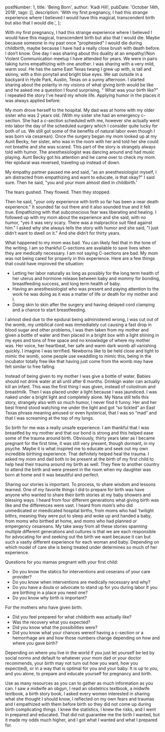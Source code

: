 

  postNumber: 1,
  title: 'Being Born',
  author: 'Kadi Hill',
  pubDate: 'October 14th, 2018',
  tags: [],
  description:
    'With my first pregnancy, I had this strange experience where I believed I would have this magical, transcendent birth but also that I would die.',
};

With my first pregnancy, I had this strange experience where I believed I would have this magical, transcendent birth but also that I would die. Maybe because someone in my past once "prophesied" I would die during childbirth, maybe because I have had a really close brush with death before. I don’t know. One day I was sharing about this duality at an empathy//Non Violent Communication meetup I have attended for years. We were in pairs taking turns empathizing with one another. I was sharing with a very mild, warm soul. He has the same East Texas twang I grew up with, is tall and skinny, with a thin ponytail and bright blue eyes. We sat outside in a backyard in Hyde Park, Austin, Texas on a sunny afternoon. I started sharing about the polarity in my visions of what giving birth would be like and he asked me a question I found surprising, " What was your birth like?" I repeated the story I've heard my whole life. Applying humor in the places it was always applied before:

My mom drove herself to the hospital. My dad was at home with my older sister who was 2 years old. (With my sister she had an emergency c-section. She had a c-section scheduled with me, however she actually went into labor the day of the scheduled surgery which I consider quite lucky for both of us. We still got some of the benefits of natural labor even though I was born via cesarean). Once the surgery began my mom looked up at my Aunt Becky, her sister, who was in the room with her and told her she could not breathe and she was scared. This part of the story is strangely always told with humor. The anesthesiologist was dancing around and had music playing. Aunt Becky got his attention and he came over to check my mom. Her epidural was reversed, traveling up instead of down.

My empathy partner paused me and said, "as an anesthesiologist myself, I am distracted from empathizing and want to educate, is that okay?" I said sure. Then he said, "you and your mom almost died in childbirth.'

The tears gushed. They flowed. Then they stopped.

Then he said, "your only experience with birth so far has been a near death experience." It sounded far out there and it also sounded true and it felt true. Empathizing with that subconscious fear was liberating and healing. I followed up with my mom about the experience and she said, with no humor, "yes it was very scary. There was a malpractice suit filed against him." I asked why she always tells the story with humor and she said, "I just didn’t want to dwell on it." And she didn’t for thirty years.

What happened to my mom was bad. You can likely feel that in the tone of the writing. I am so thankful C-sections are available to save lives when they are medically necessary. I am not saying C-sections are bad. My mom was not being cared for properly in this experience. Here are a few things that could have improved the situation:

- Letting her labor naturally as long as possibly for the long term health of her uterus and hormone release between baby and mommy for bonding, breastfeeding success, and long term health of baby.
- Having an anesthesiologist who was present and paying attention to the work he was doing as it was a matter of life or death for my mother and I.
- Doing skin to skin after the surgery and having delayed cord clamping and a chance to start breastfeeding.

I almost died due to the epidural being administered wrong, I was cut out of the womb, my umbilical cord was immediately cut causing a fast drop in blood sugar and other problems, I was then taken from my mother and given a bottle of water and then placed in a bright box with a light shining in my eyes and tons of free space and no knowledge of where my mother was. Her voice, her heartbeat, her safe and warm dark womb all vanishing quickly. I imagine I was terrified. Newborns like to be held close and tight to mimic the womb, some people use swaddling to mimic this, being in the incubator totally free like that having just come from the womb may have felt similar to free falling.

Instead of being given to my mother I was give a bottle of water. Babies should not drink water at all until after 6 months. Drinkign water can actually kill an infant. This was the first thing I was given, instead of colostrum and breastmilk. Then I was placed under a light because I was jaundiced. I was naked under a bright light and completely alone. My Nana still tells this story, strangely also with so much humor, I never find it funny. Her and her best friend stood watching me under the light and got “so tickled” an East Texas phrase meaning amused or even hysterical, that I was so “mad” and that I was screaming at the top of my lungs.

So birth for me was a really unsafe experience. I am thankful that I was breastfed by my mother and that our bond is strong and this helped ease some of the trauma around birth. Obviously, thirty years later as I became pregnant for the first time, it was still very present, though dormant, in my psyche. Maybe it is what inspired me to educate and seek out my own incredible birthing experience. That definitely helped heal the trauma. I asked my mom and dad both to be present at the birth of my first child to help heal their trauma around my birth as well. They flew to another country to attend the birth and were present in the room when my daughter was born at home and it was beautiful and perfect.

Sharing our stories is important. To process, to share wisdom and lessons learned. One of my favorite things I did to prepare for birth was have anyone who wanted to share their birth stories at my baby showers and blessing ways. I heard from four different generations what giving birth was like and the differences were vast. I heard from mom’s who did unmedicated or meedicated hospital births, from moms who had 'twilight bithrs, meaning they were put to sleep and woke up and handed a baby, from moms who birthed at home, and moms who had planned or empergency cesareans. My take away from all these stories spanning multiple different generations and cultures is that we are each responsible for advocating for and seeking out the birth we want because it can but such a vastly different experience for each woman and baby. Depending on which model of care she is being treated under determines so much of her experience.

Questions for you mamas pregnant with your first child:

- Do you know the statics for interventions and ceserans of your care provider?
- Do you know when interventions are medically necessary and why?
- Do you have a doula or advocate to stand up for you during labor if you are birthing in a place you need one?
- Do you know why birth is important?

For the mothers who have given birth:

- Did you feel prepared for what childbirth was actually like?
- Was the recovery what you expected?
- Did you know what the possibilities were?
- Did you know what your chances wereof having a c-section or a hemorrhage are and how those numbers change depending on how and where you gave birth?

Depending on where you live in the world if you just let yourself be led by social norms and default to whatever your mom dad or your doctor recommends, your birth may not turn out how you want, how you expect(ed), or in a way that is optimal for you and your baby. It is up to you, and you alone, to prepare and educate yourself for pregnancy and birth.

Use as many resources as you can to gather as much information as you can. I saw a midwife an obgyn, I read an obstetrics textbook, a midwife textbook, a birth story book, I asked every women interested in sharing what she thought I should know, I reflected on my own fears and traumas and I empathized with them before birth so they did not come up during birth complicating things. I knew the statistics, I knew the risks, and I went in prepared and educated. That did not guarantee me the birth I wanted, but it made my odds much higher, and I got what I wanted and what I prepared for.
